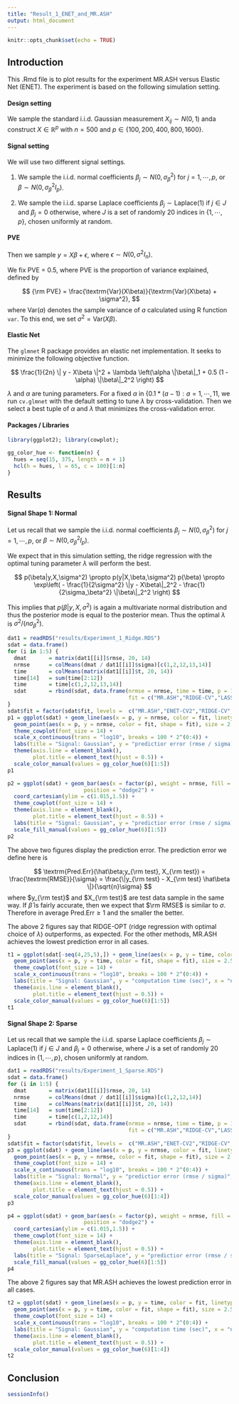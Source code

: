 ```yaml
---
title: "Result_1_ENET_and_MR.ASH"
output: html_document
---
```


```r
knitr::opts_chunk$set(echo = TRUE)
```

## Introduction

This .Rmd file is to plot results for the experiment MR.ASH versus Elastic Net (ENET). The experiment is based on the following simulation setting.

#### Design setting

We sample the standard i.i.d. Gaussian measurement $X_{ij} \sim N(0,1)$ anda construct $X \in \mathbb{R}^p$ with $n = 500$ and $p \in \{100,200,400,800,1600\}$.

#### Signal setting

We will use two different signal settings.

(1) We sample the i.i.d. normal coefficients $\beta_j \sim N(0,\sigma_\beta^2)$ for $j = 1,\cdots,p$, or $\beta \sim N(0,\sigma_\beta^2 I_p)$.

(2) We sample the i.i.d. sparse Laplace coefficients $\beta_j \sim \textrm{Laplace}(1)$ if $j \in J$ and $\beta_j = 0$ otherwise, where $J$ is a set of randomly $20$ indices in $\{1,\cdots,p\}$, chosen uniformly at random.

#### PVE

Then we sample $y = X\beta + \epsilon$, where $\epsilon \sim N(0,\sigma^2 I_n)$.

We fix PVE = 0.5, where PVE is the proportion of variance explained, defined by

$$
{\rm PVE} = \frac{\textrm{Var}(X\beta)}{\textrm{Var}(X\beta) + \sigma^2},
$$
where $\textrm{Var}(a)$ denotes the sample variance of $a$ calculated using R function `var`. To this end, we set $\sigma^2 = \textrm{Var}(X\beta)$.

#### Elastic Net

The `glmnet` R package provides an elastic net implementation. It seeks to minimize the following objective function.

$$
\frac{1}{2n} \| y - X\beta \|^2 + \lambda \left(\alpha \|\beta\|_1 + 0.5 (1 - \alpha) \|\beta\|_2^2 \right)
$$

$\lambda$ and $\alpha$ are tuning parameters. For a fixed $\alpha$ in $\{ 0.1 * (a-1) : a = 1,\cdots, 11$, we run `cv.glmnet` with the default setting to tune $\lambda$ by cross-validation. Then we select a best tuple of $\alpha$ and $\lambda$ that minimizes the cross-validation error.

#### Packages / Libraries

```r
library(ggplot2); library(cowplot);

gg_color_hue <- function(n) {
  hues = seq(15, 375, length = n + 1)
  hcl(h = hues, l = 65, c = 100)[1:n]
}
```

## Results

#### Signal Shape 1: Normal

Let us recall that we sample the i.i.d. normal coefficients $\beta_j \sim N(0,\sigma_\beta^2)$ for $j = 1,\cdots,p$, or $\beta \sim N(0,\sigma_\beta^2 I_p)$.

We expect that in this simulation setting, the ridge regression with the optimal tuning parameter $\lambda$ will perform the best.

$$
p(\beta|y,X,\sigma^2) \propto p(y|X,\beta,\sigma^2) p(\beta) \propto \exp\left( - \frac{1}{2\sigma^2} \|y - X\beta\|_2^2 - \frac{1}{2\sigma_\beta^2} \|\beta\|_2^2 \right)
$$

This implies that $p(\beta|y,X,\sigma^2)$ is again a multivariate normal distribution and thus the posterior mode is equal to the posterior mean. Thus the optimal $\lambda$ is $\sigma^2 / (n\sigma_\beta^2)$. 

```r
dat1 = readRDS("results/Experiment_1_Ridge.RDS")
sdat = data.frame()
for (i in 1:5) {
  dmat       = matrix(dat1[[i]]$rmse, 20, 14)
  nrmse      = colMeans(dmat / dat1[[i]]$sigma)[c(1,2,12,13,14)]
  time       = colMeans(matrix(dat1[[i]]$t, 20, 14))
  time[14]   = sum(time[2:12])
  time       = time[c(1,2,12,13,14)]
  sdat       = rbind(sdat, data.frame(nrmse = nrmse, time = time, p = 100 * 2^(i-1),
                                      fit = c("MR.ASH","RIDGE-CV","LASSO-CV","RIDGE-OPT","ENET-CV2")))
}
sdat$fit = factor(sdat$fit, levels =  c("MR.ASH","ENET-CV2","RIDGE-CV","LASSO-CV","RIDGE-OPT"))
p1 = ggplot(sdat) + geom_line(aes(x = p, y = nrmse, color = fit, linetype = fit)) +
  geom_point(aes(x = p, y = nrmse, color = fit, shape = fit), size = 2.5) +
  theme_cowplot(font_size = 14) +
  scale_x_continuous(trans = "log10", breaks = 100 * 2^(0:4)) +
  labs(title = "Signal: Gaussian", y = "predictior error (rmse / sigma)", x = "number of coefficients (p)") +
  theme(axis.line = element_blank(),
        plot.title = element_text(hjust = 0.5)) +
  scale_color_manual(values = gg_color_hue(6)[1:5])
p1
```

```r
p2 = ggplot(sdat) + geom_bar(aes(x = factor(p), weight = nrmse, fill = fit),
                        position = "dodge2") +
  coord_cartesian(ylim = c(1.015,1.5)) +
  theme_cowplot(font_size = 14) +
  theme(axis.line = element_blank(),
        plot.title = element_text(hjust = 0.5)) +
  labs(title = "Signal: Gaussian", y = "predictior error (rmse / sigma)", x = "number of coefficients (p)") +
  scale_fill_manual(values = gg_color_hue(6)[1:5])
p2
```

The above two figures display the prediction error. The prediction error we define here is

$$
\textrm{Pred.Err}(\hat\beta;y_{\rm test}, X_{\rm test}) = \frac{\textrm{RMSE}}{\sigma} = \frac{\|y_{\rm test} - X_{\rm test} \hat\beta \|}{\sqrt{n}\sigma}
$$
where $y_{\rm test}$ and $X_{\rm test}$ are test data sample in the same way. If $\hat\beta$ is fairly accurate, then we expect that $\rm RMSE$ is similar to $\sigma$. Therefore in average $\textrm{Pred.Err} \geq 1$ and the smaller the better.

The above 2 figures say that RIDGE-OPT (ridge regression with optimal choice of $\lambda$) outperforms, as expected. For the other methods, MR.ASH achieves the lowest prediction error in all cases.

```r
t1 = ggplot(sdat[-seq(4,25,5),]) + geom_line(aes(x = p, y = time, color = fit, linetype = fit)) +
  geom_point(aes(x = p, y = time, color = fit, shape = fit), size = 2.5) +
  theme_cowplot(font_size = 14) +
  scale_x_continuous(trans = "log10", breaks = 100 * 2^(0:4)) +
  labs(title = "Signal: Gaussian", y = "computation time (sec)", x = "number of coefficients (p)") +
  theme(axis.line = element_blank(),
        plot.title = element_text(hjust = 0.5)) +
  scale_color_manual(values = gg_color_hue(6)[1:5])
t1
```

#### Signal Shape 2: Sparse

Let us recall that we sample the i.i.d. sparse Laplace coefficients $\beta_j \sim \textrm{Laplace}(1)$ if $j \in J$ and $\beta_j = 0$ otherwise, where $J$ is a set of randomly $20$ indices in $\{1,\cdots,p\}$, chosen uniformly at random.

```r
dat1 = readRDS("results/Experiment_1_Sparse.RDS")
sdat = data.frame()
for (i in 1:5) {
  dmat       = matrix(dat1[[i]]$rmse, 20, 14)
  nrmse      = colMeans(dmat / dat1[[i]]$sigma)[c(1,2,12,14)]
  time       = colMeans(matrix(dat1[[i]]$t, 20, 14))
  time[14]   = sum(time[2:12])
  time       = time[c(1,2,12,14)]
  sdat       = rbind(sdat, data.frame(nrmse = nrmse, time = time, p = 100 * 2^(i-1),
                                      fit = c("MR.ASH","RIDGE-CV","LASSO-CV","ENET-CV2")))
}
sdat$fit = factor(sdat$fit, levels =  c("MR.ASH","ENET-CV2","RIDGE-CV","LASSO-CV"))
p3 = ggplot(sdat) + geom_line(aes(x = p, y = nrmse, color = fit, linetype = fit)) +
  geom_point(aes(x = p, y = nrmse, color = fit, shape = fit), size = 2.5) +
  theme_cowplot(font_size = 14) +
  scale_x_continuous(trans = "log10", breaks = 100 * 2^(0:4)) +
  labs(title = "Signal: Normal", y = "predictior error (rmse / sigma)", x = "number of coefficients (p)") +
  theme(axis.line = element_blank(),
        plot.title = element_text(hjust = 0.5)) +
  scale_color_manual(values = gg_color_hue(6)[1:4])
p3
```

```r
p4 = ggplot(sdat) + geom_bar(aes(x = factor(p), weight = nrmse, fill = fit),
                        position = "dodge2") +
  coord_cartesian(ylim = c(1.015,1.5)) +
  theme_cowplot(font_size = 14) +
  theme(axis.line = element_blank(),
        plot.title = element_text(hjust = 0.5)) +
  labs(title = "Signal: SparseLaplace", y = "predictior error (rmse / sigma)", x = "number of coefficients (p)") +
  scale_fill_manual(values = gg_color_hue(6)[1:5])
p4
```

The above 2 figures say that MR.ASH achieves the lowest prediction error in all cases.

```r
t2 = ggplot(sdat) + geom_line(aes(x = p, y = time, color = fit, linetype = fit)) +
  geom_point(aes(x = p, y = time, color = fit, shape = fit), size = 2.5) +
  theme_cowplot(font_size = 14) +
  scale_x_continuous(trans = "log10", breaks = 100 * 2^(0:4)) +
  labs(title = "Signal: Gaussian", y = "computation time (sec)", x = "number of coefficients (p)") +
  theme(axis.line = element_blank(),
        plot.title = element_text(hjust = 0.5)) +
  scale_color_manual(values = gg_color_hue(6)[1:4])
t2
```

## Conclusion

```r
sessionInfo()
```